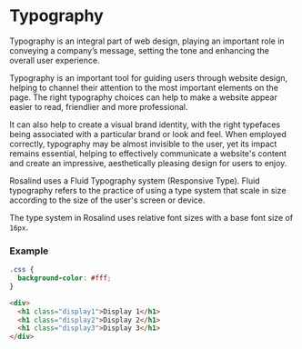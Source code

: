 
<Meta title="Synergy Design System/Typography/Docs"/>

# Typography

Typography is an integral part of web design, playing an important role in conveying a company’s message, setting the tone and enhancing the overall user experience. 

Typography is an important tool for guiding users through website design, helping to channel their attention to the most important elements on the page. The right typography choices can help to make a website appear easier to read, friendlier and more professional. 

It can also help to create a visual brand identity, with the right typefaces being associated with a particular brand or look and feel. When employed correctly, typography may be almost invisible to the user, yet its impact remains essential, helping to effectively communicate a website's content and create an impressive, aesthetically pleasing design for users to enjoy.

Rosalind uses a Fluid Typography system (Responsive Type). Fluid typography refers to the practice of using a type system that scale in size according to the size of the user's screen or device. 

The type system in Rosalind uses relative font sizes with a base font size of `16px`.

### Example

```css
.css {
  background-color: #fff;
}
```

```html
<div>
  <h1 class="display1">Display 1</h1>
  <h1 class="display2">Display 2</h1>
  <h1 class="display3">Display 3</h1>
</div>
```

<Story of={TypographyStories.Display}/>